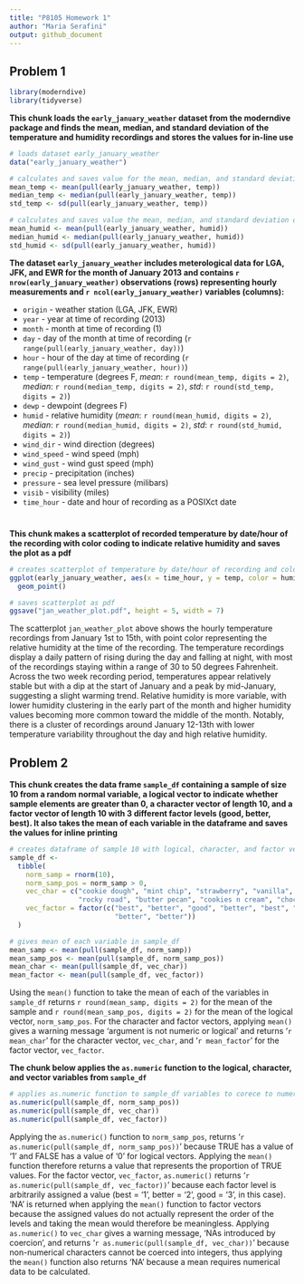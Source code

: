```yaml
---
title: "P8105 Homework 1"
author: "Maria Serafini"
output: github_document
---
```


## Problem 1

```r
library(moderndive)
library(tidyverse)
```


__This chunk loads the `early_january_weather` dataset from the moderndive package and finds the mean, median, and standard deviation of the temperature and humidity recordings and stores the values for in-line use__ 

```r
# loads dataset early_january_weather
data("early_january_weather")

# calculates and saves value for the mean, median, and standard deviation of temperature variable
mean_temp <- mean(pull(early_january_weather, temp))
median_temp <- median(pull(early_january_weather, temp))
std_temp <- sd(pull(early_january_weather, temp))

# calculates and saves value the mean, median, and standard deviation of humidity variable
mean_humid <- mean(pull(early_january_weather, humid))
median_humid <- median(pull(early_january_weather, humid))
std_humid <- sd(pull(early_january_weather, humid))
```

__The dataset `early_january_weather` includes meterological data for LGA, JFK, and EWR for the month of January 2013 and contains `r nrow(early_january_weather)` observations (rows) representing hourly measurements and `r ncol(early_january_weather)` variables (columns):__ 

* `origin` - weather station (LGA, JFK, EWR)
* `year` - year at time of recording (2013)
* `month` - month at time of recording (1)
* `day` - day of the month at time of recording (`r range(pull(early_january_weather, day))`)
* `hour` - hour of the day at time of recording (`r range(pull(early_january_weather, hour))`)
* `temp` - temperature (degrees F, _mean_: `r round(mean_temp, digits = 2)`, _median_: `r round(median_temp, digits = 2)`, _std_: `r round(std_temp, digits = 2)`)
* `dewp` - dewpoint (degrees F)
* `humid` - relative humidity (_mean_: `r round(mean_humid, digits = 2)`, _median_: `r round(median_humid, digits = 2)`, _std_: `r round(std_humid, digits = 2)`)
* `wind_dir` - wind direction (degrees)
* `wind_speed` - wind speed (mph) 
* `wind_gust` - wind gust speed (mph)
* `precip` - precipitation (inches)
* `pressure` - sea level pressure (milibars)
* `visib` - visibility (miles)
* `time_hour` - date and hour of recording as a POSIXct date

#
__This chunk makes a scatterplot of recorded temperature by date/hour of the recording with color coding to indicate relative humidity and saves the plot as a pdf__

```r
# creates scatterplot of temperature by date/hour of recording and color coded based on relative humidity
ggplot(early_january_weather, aes(x = time_hour, y = temp, color = humid)) +
  geom_point()

# saves scatterplot as pdf
ggsave("jan_weather_plot.pdf", height = 5, width = 7)
```

The scatterplot `jan_weather_plot` above shows the hourly temperature recordings from January 1st to 15th, with point color representing the relative humidity at the time of the recording. The temperature recordings display a daily pattern of rising during the day and falling at night, with most of the recordings staying within a range of 30 to 50 degrees Fahrenheit. Across the two week recording period, temperatures appear relatively stable but with a dip at the start of January and a peak by mid-January, suggesting a slight warming trend. Relative humidity is more variable, with lower humidity clustering in the early part of the month and higher humidity values becoming more common toward the middle of the month. Notably, there is a cluster of recordings around January 12-13th with lower temperature variability throughout the day and high relative humidity.


## Problem 2

__This chunk creates the data frame `sample_df` containing a sample of size 10 from a random normal variable, a logical vector to indicate whether sample elements are greater than 0, a character vector of length 10, and a factor vector of length 10 with 3 different factor levels (good, better, best). It also takes the mean of each variable in the dataframe and saves the values for inline printing__ 

```r
# creates dataframe of sample 10 with logical, character, and factor vectors 
sample_df <- 
  tibble(
    norm_samp = rnorm(10),
    norm_samp_pos = norm_samp > 0, 
    vec_char = c("cookie dough", "mint chip", "strawberry", "vanilla", "chocolate", 
                 "rocky road", "butter pecan", "cookies n cream", "chocolate chip", "caramel"),
    vec_factor = factor(c("best", "better", "good", "better", "best", "good", "good", "best", 
                          "better", "better"))
  )

# gives mean of each variable in sample_df
mean_samp <- mean(pull(sample_df, norm_samp))
mean_samp_pos <- mean(pull(sample_df, norm_samp_pos))
mean_char <- mean(pull(sample_df, vec_char))
mean_factor <- mean(pull(sample_df, vec_factor))
```

Using the `mean()` function to take the mean of each of the variables in `sample_df` returns `r round(mean_samp, digits = 2)` for the mean of the sample and `r round(mean_samp_pos, digits = 2)` for the mean of the logical vector, `norm_samp_pos`. For the character and factor vectors, applying `mean()` gives a warning message 'argument is not numeric or logical' and returns '`r mean_char`' for the character vector, `vec_char`, and '`r mean_factor`' for the factor vector, `vec_factor`.


__The chunk below applies the `as.numeric` function to the logical, character, and vector variables from `sample_df`__ 
```r
# applies as.numeric function to sample_df variables to corece to numeric values
as.numeric(pull(sample_df, norm_samp_pos))
as.numeric(pull(sample_df, vec_char))
as.numeric(pull(sample_df, vec_factor))
```

Applying the `as.numeric()` function to `norm_samp_pos`, returns '`r as.numeric(pull(sample_df, norm_samp_pos))`' because TRUE has a value of '1' and FALSE has a value of '0' for logical vectors. Applying the `mean()` function therefore returns a value that represents the proportion of TRUE values. For the factor vector, `vec_factor`, `as.numeric()` returns '`r as.numeric(pull(sample_df, vec_factor))`' because each factor level is arbitrarily assigned a value (best = '1', better = '2', good = '3', in this case). 'NA' is returned when applying the `mean()` function to factor vectors because the assigned values do not actually represent the order of the levels and taking the mean would therefore be meaningless. Applying `as.numeric()` to `vec_char` gives a warning message, 'NAs introduced by coercion', and returns '`r as.numeric(pull(sample_df, vec_char))`' because non-numerical characters cannot be coerced into integers, thus applying the `mean()` function also returns 'NA' because a mean requires numerical data to be calculated. 

